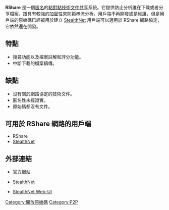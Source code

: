 {{Unreferenced|date=2011年1月}}

{{Infobox software
| name                   = RShare
| screenshot             = [[Image:RShare_Logo.png|Image:RShare Logo.png]]
| caption                = RShare Logo
| developer              = Lars Regensburger
| latest release version = 0.7.1.4
| latest release date    = {{release date|2007|01|31}}
| operating system       = [[Microsoft_Windows|Windows]], [[Linux|Linux]]
| status                 = 停止開發
| genre                  = [[點對點技術|點對點技術]], [[文件共享|文件共享]], [[匿名|匿名]]
| license                = [[GNU通用公共許可證|GNU通用公共許可證]]
| website                = http://rshare.de/?title=Main_Page
}}
'''RShare''' 是一個[[匿名|匿名]]的[[點對點技術|點對點技術]][[文件共享|文件共享]]系統。它提供防止分析誰在下載或者分享檔案，跟具有較強的[[加密|加密]]性來防範串流分析。用戶端不再開發或是維護，但是用戶端的原始碼已經被用於建立 [[StealthNet|StealthNet]] 用戶端可以適用於 RShare 網路協定，它依然還在開發。

== 特點 ==
* 搜尋功能以及檔案註解和評分功能。
* 中斷下載的檔案續傳。
== 缺點 ==
* 沒有關於網路協定的技術文件。
* 匿名性未經證實。
* 原始碼都沒有文件。

== 可用於 RShare 網路的用戶端 ==
* RShare
* [[StealthNet|StealthNet]]

==外部連結==
<!--注意：为保持本条目中立。除非极度需要，本文所有文字都不应出现侵犯版权的下载性论坛或网站的外部链接地址，所有图片都不应出现侵犯版权的下载截图。谢谢！-->
* {{de}}[http://rshare.de/ 官方網站]{{Wayback|url=http://rshare.de/ |date=20080418091416 }}
* {{en}}[http://www.stealthnet.de/en_index.php StealthNet]{{Wayback|url=http://www.stealthnet.de/en_index.php |date=20110120201137 }}
* {{en}}[http://stealthnetwebui.sourceforge.net/ StealthNet Web-UI]{{Wayback|url=http://stealthnetwebui.sourceforge.net/ |date=20110306022748 }}

[[Category:開放原始碼|Category:開放原始碼]]
[[Category:P2P|Category:P2P]]